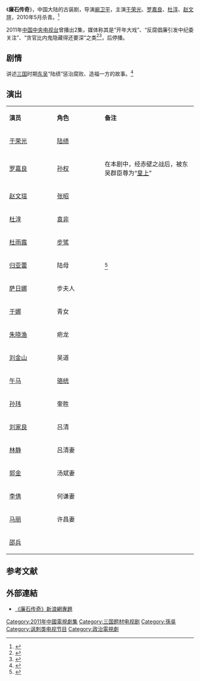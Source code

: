 {{Future TV show}} 
{{电视节目信息框
| 名称     = 廉石传奇
| 别名     =  <!-- {{lang|en| }}  -->
| 图片     = 
| 图说     = 
| 分类     = 古装剧
| 原创者   = 
| 导演     = [[阚卫平|阚卫平]]
| 监制     = 
| 出品人   = 
| 编剧     = [[钱林森|钱林森]]
| 制作人   = 俞胜利
| 摄影     = 
| 演出     = [[于荣光|于荣光]]<br>[[罗嘉良|罗嘉良]]<br>[[杜淳|杜淳]]<br>[[赵文瑄|赵文瑄]]
| 配音     =
| 旁白     = 
| 主题曲   = 《天地日月都是眼》
| 片尾曲   = 
| 插曲     = 
| 地区     = {{CHNML}}
| 语言     = 普通话
| 集数     = 30集
| 制作年份 =2010年5月杀青
| 制作公司 = 中视影视制作有限公司
| 首播地区 =  {{CHNML}}
| 电视网   = 中国中央电视台
| 开始     = 
| 结束     = 
| 先于     = 
| 后于     = 
| 相关剧集 = 
| 官方网站 = 
}}
《'''廉石传奇'''》，中国大陆的古装剧，导演[[阚卫平|阚卫平]]，主演[[于荣光|于荣光]]、[[罗嘉良|罗嘉良]]、[[杜淳|杜淳]]、[[赵文瑄|赵文瑄]]，2010年5月杀青。<ref>{{cite web |url=http://et.21cn.com/tv/roll/2012/08/13/12652483.shtml |title=资料：电视剧《廉石传奇》主创介绍 |date=2012-08-13 |accessdate=2014-10-04 |work=21中国 |archive-url=https://web.archive.org/web/20141006152959/http://et.21cn.com/tv/roll/2012/08/13/12652483.shtml |archive-date=2014-10-06 |dead-url=yes}}</ref>

2011年[[中国中央电视台|中国中央电视台]]曾播出2集，媒体称其是“开年大戏”、“反腐倡廉引发中纪委关注”、“贪官比内鬼隐藏得还要深”之类<ref>{{cite web |url=http://ent.qianlong.com/4543/2011/08/15/3462@7263865.htm |title=《廉石传奇》群星荟萃 版权协议一波三折终履约 |date=2011-08-15 |accessdate=2014-10-04 |work=千龙网 |quote=30集古装“清官剧”《廉石传奇》，曾因入围央视2011年开年大剧而倍受观众期待。尚有媒体报道说，该剧因肃贪拒贿反腐倡廉的思想主题而引起了中纪委的关注，这无疑更增加了它的“中标”指数。事实上，不仅《廉石传奇》被CCTV“屏蔽” |archive-date=2020-08-19 |archive-url=https://web.archive.org/web/20200819003603/http://ent.qianlong.com/4543/2011/08/15/3462@7263865.htm }}</ref><ref>{{cite web |url=http://ent.sina.com.cn/v/m/2010-03-04/10182887652.shtml |title=三国“反腐剧”《廉石传奇》引来纪委关注 |date=2010-03-04 |accessdate=2014-10-04 |work=新浪 |quote=“贪官”比“内鬼”隐藏得还深 |archive-date=2021-01-06 |archive-url=https://web.archive.org/web/20210106212849/http://ent.sina.com.cn/v/m/2010-03-04/10182887652.shtml }}</ref>，后停播。

==剧情==
讲述[[三国|三国]]时期[[孙吴|东吴]]“陆绩”惩治腐败、造福一方的故事。<ref>{{cite web|url=http://ent.sina.com.cn/v/2012-08-13/08233709672.shtml|title=资料：电视剧《廉石传奇》故事梗概|date=2012-08-13|accessdate=2014-10-04|work=新浪|archive-date=2021-01-06|archive-url=https://web.archive.org/web/20210106073305/http://ent.sina.com.cn/v/2012-08-13/08233709672.shtml}}</ref>

== 演出 ==
{|class="wikitable" width="20%"
|- style="background:cornflowerblue; color:white" align=center
|style="width:5%"|'''演员'''||style="width:5%"|'''角色'''||style="width:10%"|'''备注'''
|-
| [[于荣光|于荣光]] || [[陆绩|陆绩]] || 
|-
| [[罗嘉良|罗嘉良]] || [[孙权|孙权]] || 在本剧中，经赤壁之战后，被东吴群臣尊为“[[皇上|皇上]]”
|- 
| [[赵文瑄|赵文瑄]] || [[张昭|张昭]] || 
|- 
| [[杜淳|杜淳]] || [[袁非|袁非]] || 
|-
| [[杜雨露|杜雨露]] || [[步骘|步骘]] || 
|-
| [[归亚蕾|归亚蕾]] || 陆母|| <ref>{{cite web |url=http://ent.sina.com.cn/v/2012-08-13/08273709677.shtml |title=资料图片：《廉石传奇》主角-归亚蕾饰陆绩母亲 |accessdate=2014-10-04 |date=2012-08-13 |work=新浪 |archive-date=2021-01-06 |archive-url=https://web.archive.org/web/20210106062230/http://ent.sina.com.cn/v/2012-08-13/08273709677.shtml }}</ref>
|-
| [[萨日娜|萨日娜]] || 步夫人 || 
|-
| [[于娜|于娜]] || 青女 || 
|- 
| [[朱晓渔|朱晓渔]] || 疤龙 || 
|- 
| [[刘金山|刘金山]] || 吴道 || 
|-
| [[午马|午马]] || [[骆统|骆统]] || 
|-
| [[孙玮|孙玮]] || 奎胜 || 
|-
| [[刘家良|刘家良]] || 吕清 || 
|-
| [[林静|林静]] || 吕清妻 || 
|- 
| [[郭金|郭金]] || 汤斌妻 || 
|-
| [[李倩|李倩]] || 何谦妻 || 
|-
| [[马丽|马丽]] || 许昌妻 || 
|- 
| [[邵兵|邵兵]] ||  || 
|}

== 参考文献 ==
{{reflist}}

== 外部連結 ==
* [http://ent.sina.com.cn/f/v/lianscqi/ 《廉石传奇》新浪網專題] {{Wayback|url=http://ent.sina.com.cn/f/v/lianscqi/ |date=20200819003620 }}

{{待播的中國大陸古裝/民初電視劇}}

{{DEFAULTSORT:Lian廉}}
[[Category:2011年中國電視劇集|Category:2011年中國電視劇集]]
[[Category:三国题材电视剧|Category:三国题材电视剧]]
[[Category:孫吳|Category:孫吳]]
[[Category:讽刺类电视节目|Category:讽刺类电视节目]]
[[Category:政治電視劇|Category:政治電視劇]]